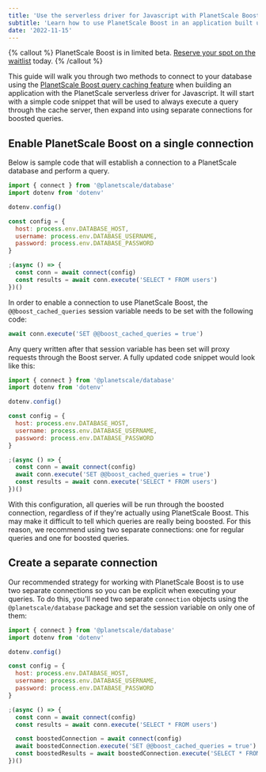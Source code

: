 ```yaml
---
title: 'Use the serverless driver for Javascript with PlanetScale Boost'
subtitle: 'Learn how to use PlanetScale Boost in an application built using the Serverless Driver for Javascript.'
date: '2022-11-15'
---
```


{% callout %}
PlanetScale Boost is in limited beta. [Reserve your spot on the waitlist](https://planetscale.com/features/boost) today.
{% /callout %}

This guide will walk you through two methods to connect to your database using the [PlanetScale Boost query caching feature](/docs/concepts/query-caching-with-planetscale-boost) when building an application with the PlanetScale serverless driver for Javascript. It will start with a simple code snippet that will be used to always execute a query through the cache server, then expand into using separate connections for boosted queries.

## Enable PlanetScale Boost on a single connection

Below is sample code that will establish a connection to a PlanetScale database and perform a query.

```js
import { connect } from '@planetscale/database'
import dotenv from 'dotenv'

dotenv.config()

const config = {
  host: process.env.DATABASE_HOST,
  username: process.env.DATABASE_USERNAME,
  password: process.env.DATABASE_PASSWORD
}

;(async () => {
  const conn = await connect(config)
  const results = await conn.execute('SELECT * FROM users')
})()
```

In order to enable a connection to use PlanetScale Boost, the `@@boost_cached_queries` session variable needs to be set with the following code:

```js
await conn.execute('SET @@boost_cached_queries = true')
```

Any query written after that session variable has been set will proxy requests through the Boost server. A fully updated code snippet would look like this:

```js
import { connect } from '@planetscale/database'
import dotenv from 'dotenv'

dotenv.config()

const config = {
  host: process.env.DATABASE_HOST,
  username: process.env.DATABASE_USERNAME,
  password: process.env.DATABASE_PASSWORD
}

;(async () => {
  const conn = await connect(config)
  await conn.execute('SET @@boost_cached_queries = true')
  const results = await conn.execute('SELECT * FROM users')
})()
```

With this configuration, all queries will be run through the boosted connection, regardless of if they're actually using PlanetScale Boost. This may make it difficult to tell which queries are really being boosted. For this reason, we recommend using two separate connections: one for regular queries and one for boosted queries.

## Create a separate connection

Our recommended strategy for working with PlanetScale Boost is to use two separate connections so you can be explicit when executing your queries. To do this, you'll need two separate `connection` objects using the `@planetscale/database` package and set the session variable on only one of them:

```js
import { connect } from '@planetscale/database'
import dotenv from 'dotenv'

dotenv.config()

const config = {
  host: process.env.DATABASE_HOST,
  username: process.env.DATABASE_USERNAME,
  password: process.env.DATABASE_PASSWORD
}

;(async () => {
  const conn = await connect(config)
  const results = await conn.execute('SELECT * FROM users')

  const boostedConnection = await connect(config)
  await boostedConnection.execute('SET @@boost_cached_queries = true')
  const boostedResults = await boostedConnection.execute('SELECT * FROM users')
})()
```
